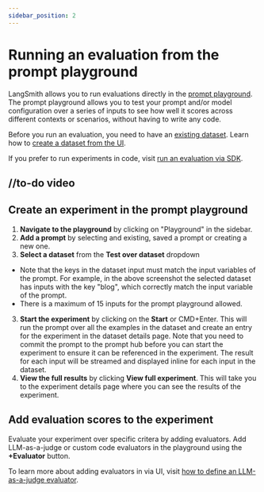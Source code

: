 ```yaml
---
sidebar_position: 2
---
```


# Running an evaluation from the prompt playground

LangSmith allows you to run evaluations directly in the [prompt playground](/prompt_engineering/concepts#prompt-playground). The prompt playground allows you to test your prompt and/or model configuration over a series of inputs to see how well it scores across different contexts or scenarios, without having to write any code.

Before you run an evaluation, you need to have an [existing dataset](/evaluation/concepts#datasets). Learn how to [create a dataset from the UI](/evaluation/how_to_guides/manage_datasets_in_application#set-up-your-dataset). 

If you prefer to run experiments in code, visit [run an evaluation via SDK](/evaluation/how_to_guides/evaluate_llm_application). 

<ZoomableImage 
  src="/evaluation/how_to_guides/static/playground_eval.png" 
  alt="View experiment demo"
/>
## //to-do video

## Create an experiment in the prompt playground

1. **Navigate to the playground** by clicking on "Playground" in the sidebar. 
2. **Add a prompt** by selecting and existing, saved a prompt or creating a new one.
2. **Select a dataset** from the **Test over dataset** dropdown
- Note that the keys in the dataset input must match the input variables of the prompt. For example, in the above screenshot the selected dataset has inputs with the key "blog", which correctly match the input variable of the prompt. 
- There is a maximum of 15 inputs for the prompt playground allowed.
3. **Start the experiment** by clicking on the **Start** or CMD+Enter. This will run the prompt over all the examples in the dataset and create an entry for the experiment in the dataset details page. Note that you need to commit the prompt to the prompt hub before you can start the experiment to ensure it can be referenced in the experiment. The result for each input will be streamed and displayed inline for each input in the dataset.
4. **View the full results** by clicking **View full experiment**. This will take you to the experiment details page where you can see the results of the experiment.

## Add evaluation scores to the experiment

Evaluate your experiment over specific critera by adding evaluators. Add LLM-as-a-judge or custom code evaluators in the playground using the **+Evaluator** button. 

To learn more about adding evaluators in via UI, visit [how to define an LLM-as-a-judge evaluator](/evaluation/how_to_guides/llm_as_judge). 
